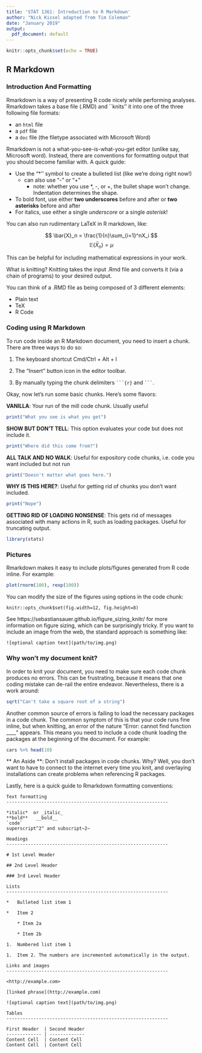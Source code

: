 ```yaml
---
title: 'STAT 1361: Introduction to R Markdown'
author: "Nick Kissel adapted from Tim Coleman"
date: "January 2019"
output:
  pdf_document: default
---
```


```r
knitr::opts_chunk$set(echo = TRUE)
```

## R Markdown
### Introduction And Formatting

Rmarkdown is a way of presenting R code nicely while performing analyses. Rmarkdown takes a base file (.RMD) and ``knits'' it into one of the three following file formats:

* an `html` file
* a `pdf` file
* a `doc` file (the filetype associated with Microsoft Word)

Rmarkdown is not a what-you-see-is-what-you-get editor (unlike say, Microsoft word). Instead, there are conventions for formatting output that you should become familiar with. A quick guide:

* Use the "*'' symbol to create a bulleted list (like we're doing right now!)
	- can also use "-" or "+"
		+ note: whether you use *, -, or +, the bullet shape won't change. Indentation determines the shape.
* To bold font, use either __two underscores__ before and after or **two asterisks** before and after
* For italics, use either a single _underscore_ or a single *asterisk*! 

You can also run rudimentary LaTeX in R markdown, like:

$$ \bar{X}_n = \frac{1}{n}\sum_{i=1}^nX_i $$
$$ \mathbb{E}(\bar{X}_n)=\mu $$

This can be helpful for including mathematical expressions in your work.

What is knitting? Knitting takes the input .Rmd file and converts it (via a chain of programs) to your desired output.

You can think of a .RMD file as being composed of 3 different elements:

- Plain text
- TeX
- R Code

### Coding using R Markdown 

To run code inside an R Markdown document, you need to insert a chunk. There are three ways to do so:

1. The keyboard shortcut Cmd/Ctrl + Alt + I

2. The "Insert" button icon in the editor toolbar.

3. By manually typing the chunk delimiters ` ```{r} ` and ` ``` `.

Okay, now let's run some basic chunks. Here's some flavors:

**VANILLA**:
Your run of the mill code chunk. Usually useful 

```r
print("What you see is what you get")
```

**SHOW BUT DON'T TELL**:
This option evaluates your code but does not include it.
```r
print("Where did this come from?")
```

**ALL TALK AND NO WALK**:
Useful for expository code chunks, i.e. code you want included but not run
```r
print("Doesn't matter what goes here.")
```

**WHY IS THIS HERE?**:
Useful for getting rid of chunks you don't want included.
```r
print("Nope")
```

**GETTING RID OF LOADING NONSENSE**:
This gets rid of messages associated with many actions in R, such as loading packages. Useful for truncating output.
```r
library(stats)
```

### Pictures
Rmarkdown makes it easy to include plots/figures generated from R code inline. For example:
```r
plot(rnorm(100), rexp(100))
```

You can modify the size of the figures using options in the code chunk:
```
knitr::opts_chunk$set(fig.width=12, fig.height=8) 
```
See https://sebastiansauer.github.io/figure_sizing_knitr/ for more information on figure sizing, which can be surprisingly tricky. If you want to include an image from the web, the standard approach is something like:
```
![optional caption text](path/to/img.png)

```
### Why won't my document knit?

In order to knit your document, you need to make sure each code chunk produces no errors. This can be frustrating, because it means that one coding mistake can de-rail the entire endeavor. Nevertheless, there is a work around:


```r
sqrt("Can't take a square root of a string")
```

Another common source of errors is failing to load the necessary packages in a code chunk. The common symptom of this is that your code runs fine inline, but when knitting, an error of the nature "Error: cannot find function ____" appears. This means you need to include a code chunk loading the packages at the beginning of the document. For example:

```r
cars %>% head(10)
```

** An Aside **: Don't install packages in code chunks. Why? Well, you don't want to have to connect to the internet every time you knit, and overlaying installations can create problems when referencing R packages.

Lastly, here is a quick guide to Rmarkdown formatting conventions:

```
Text formatting 
------------------------------------------------------------

*italic*  or _italic_
**bold**   __bold__
`code`
superscript^2^ and subscript~2~

Headings
------------------------------------------------------------

# 1st Level Header

## 2nd Level Header

### 3rd Level Header

Lists
------------------------------------------------------------

*   Bulleted list item 1

*   Item 2

    * Item 2a

    * Item 2b

1.  Numbered list item 1

1.  Item 2. The numbers are incremented automatically in the output.

Links and images
------------------------------------------------------------

<http://example.com>

[linked phrase](http://example.com)

![optional caption text](path/to/img.png)

Tables 
------------------------------------------------------------

First Header  | Second Header
------------- | -------------
Content Cell  | Content Cell
Content Cell  | Content Cell
```
